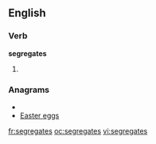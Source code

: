 ==English==

===Verb===
'''segregates'''

# {{third-person singular of|[[segregate]]}}

===Anagrams===
* {{alphagram|aeeeggrsst}}
* [[Easter eggs#English|Easter eggs]]

[[fr:segregates]]
[[oc:segregates]]
[[vi:segregates]]